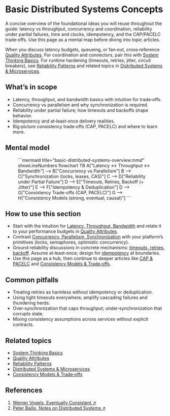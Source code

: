 
# Basic Distributed Systems Concepts

A concise overview of the foundational ideas you will reuse throughout the guide: latency vs throughput, concurrency and coordination, reliability under partial failures, time and clocks, idempotency, and the CAP/PACELC trade‑offs. Use this page as a mental map before diving into topic articles.

When you discuss latency budgets, queueing, or fan‑out, cross‑reference [Quality Attributes](../../quality-attributes). For coordination and connectors, pair this with [System Thinking Basics](../system-thinking-basics). For runtime hardening (timeouts, retries, jitter, circuit breakers), see [Reliability Patterns](../../reliability-resilience-and-performance-engineering/reliability-patterns/hedging-requests-timeouts-retries) and related topics in [Distributed Systems & Microservices](../../distributed-systems-and-microservices).

## What’s in scope

- Latency, throughput, and bandwidth basics with intuition for trade‑offs.
- Concurrency vs parallelism and why synchronization is required.
- Reliability under partial failure; how timeouts and backoffs shape behavior.
- Idempotency and at‑least‑once delivery realities.
- Big‑picture consistency trade‑offs (CAP, PACELC) and where to learn more.

## Mental model

<Figure caption="A vertical overview of core distributed systems concepts and how they relate.">
```mermaid title="basic-distributed-systems-overview.mmd" showLineNumbers
flowchart TB
    A["Latency ↔ Throughput ↔ Bandwidth"] --> B["Concurrency vs Parallelism"]
    B --> C["Synchronization (locks, leases, CAS)"]
    C --> D["Reliability under Partial Failure"]
    D --> E["Timeouts, Retries, Backoff (+ Jitter)"]
    E --> F["Idempotency & Deduplication"]
    D --> G["Consistency Trade-offs (CAP, PACELC)"]
    G --> H["Consistency Models (strong, eventual, causal)"]
```
</Figure>

## How to use this section

- Start with the intuition for [Latency, Throughput, Bandwidth](./latency-throughput-bandwidth) and relate it to your performance budgets in [Quality Attributes](../../quality-attributes).
- Contrast [Concurrency, Parallelism, Synchronization](./concurrency-parallelism-synchronization) with your platform’s primitives (locks, semaphores, optimistic concurrency).
- Ground reliability discussions in concrete mechanisms: [timeouts, retries, backoff](../../distributed-systems-and-microservices/resilience-and-reliability-patterns/timeouts-retries-exponential-backoff-jitter). Assume at‑least‑once; design for [idempotency](../../specialized-domains-architecture-considerations/fintech-payments-idempotency-reconciliation) at boundaries.
- Use this page as a hub, then continue to deeper articles like [CAP & PACELC](../../distributed-systems-and-microservices/fundamentals/cap-and-pacelc) and [Consistency Models & Trade‑offs](../../distributed-systems-and-microservices/fundamentals/consistency-models-and-trade-offs).

## Common pitfalls

- Treating retries as harmless without idempotency or deduplication.
- Using tight timeouts everywhere; amplify cascading failures and thundering herds.
- Over‑synchronization that caps throughput; under‑synchronization that corrupts state.
- Mixing consistency assumptions across services without explicit contracts.

## Related topics

- [System Thinking Basics](../system-thinking-basics)
- [Quality Attributes](../../quality-attributes)
- [Reliability Patterns](../../reliability-resilience-and-performance-engineering/reliability-patterns/hedging-requests-timeouts-retries)
- [Distributed Systems & Microservices](../../distributed-systems-and-microservices)
- [Consistency Models & Trade‑offs](../../distributed-systems-and-microservices/fundamentals/consistency-models-and-trade-offs)

<DocCardList items={useCurrentSidebarCategory().items} />

## References

<!-- markdownlint-disable MD033 -->
1. <a href="https://www.allthingsdistributed.com/2008/12/eventually_consistent.html" target="_blank" rel="nofollow noopener noreferrer">Werner Vogels, Eventually Consistent ↗️</a>
2. <a href="https://www.bailis.org/blog/" target="_blank" rel="nofollow noopener noreferrer">Peter Bailis, Notes on Distributed Systems ↗️</a>
<!-- markdownlint-enable MD033 -->
